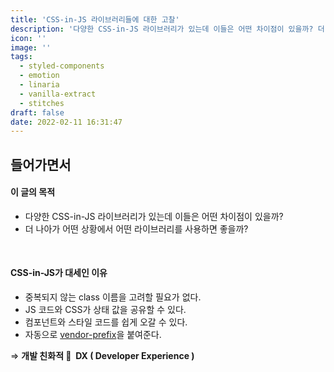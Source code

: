 ```yaml
---
title: 'CSS-in-JS 라이브러리들에 대한 고찰'
description: '다양한 CSS-in-JS 라이브러리가 있는데 이들은 어떤 차이점이 있을까? 더 나아가 어떤 상황에서 어떤 라이브러리를 사용하면 좋을까? 🍀'
icon: ''
image: ''
tags:
  - styled-components
  - emotion
  - linaria
  - vanilla-extract
  - stitches
draft: false
date: 2022-02-11 16:31:47
---
```


## 들어가면서

#### 이 글의 목적

- 다양한 CSS-in-JS 라이브러리가 있는데 이들은 어떤 차이점이 있을까?
- 더 나아가 어떤 상황에서 어떤 라이브러리를 사용하면 좋을까?

<br />

#### CSS-in-JS가 대세인 이유

- 중복되지 않는 class 이름을 고려할 필요가 없다.
- JS 코드와 CSS가 상태 값을 공유할 수 있다.
- 컴포넌트와 스타일 코드를 쉽게 오갈 수 있다.
- 자동으로 [vendor-prefix](https://developer.mozilla.org/en-US/docs/Glossary/Vendor_Prefix)을 붙여준다.

⇒ **개발 친화적 🌻  DX ( Developer Experience )**